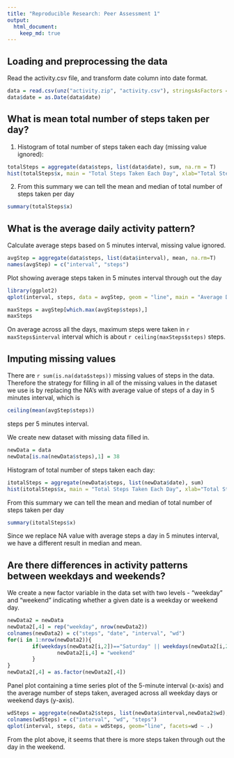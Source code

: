 ```yaml
---
title: "Reproducible Research: Peer Assessment 1"
output: 
  html_document:
    keep_md: true
---
```



## Loading and preprocessing the data
Read the activity.csv file, and transform date column into date format.
```r
data = read.csv(unz("activity.zip", "activity.csv"), stringsAsFactors = F, header = T)
data$date = as.Date(data$date)
```


## What is mean total number of steps taken per day?
1. Histogram of total number of steps taken each day (missing value ignored):
```r
totalSteps = aggregate(data$steps, list(data$date), sum, na.rm = T)
hist(totalSteps$x, main = "Total Steps Taken Each Day", xlab="Total Steps Per Day")
```

2. From this summary we can tell the mean and median of total number of steps taken per day
``` r
summary(totalSteps$x)
```

## What is the average daily activity pattern?
Calculate average steps based on 5 minutes interval, missing value ignored.
``` r
avgStep = aggregate(data$steps, list(data$interval), mean, na.rm=T)
names(avgStep) = c("interval", "steps")
```

Plot showing average steps taken in 5 minutes interval through out the day
``` r
library(ggplot2)
qplot(interval, steps, data = avgStep, geom = "line", main = "Average Daily Activity Pattern")
```

``` r
maxSteps = avgStep[which.max(avgStep$steps),]
maxSteps
```
On average across all the days, maximum steps were taken in `r maxSteps$interval` interval which is about `r ceiling(maxSteps$steps)` steps.

## Imputing missing values
There are `r sum(is.na(data$steps))` missing values of steps in the data. Therefore the strategy for filling in all of the missing values in the dataset we use is by replacing the NA's with average value of steps of a day in 5 minutes interval, which is
```r
ceiling(mean(avgStep$steps))
``` 
steps per 5 minutes interval.

We create new dataset with missing data filled in.
``` r
newData = data
newData[is.na(newData$steps),1] = 38
```

Histogram of total number of steps taken each day:
```r
itotalSteps = aggregate(newData$steps, list(newData$date), sum)
hist(itotalSteps$x, main = "Total Steps Taken Each Day", xlab="Total Steps Per Day")
```

From this summary we can tell the mean and median of total number of steps taken per day
``` r
summary(itotalSteps$x)
```
Since we replace NA value with average steps a day in 5 minutes interval, we have a different result in median and mean.

## Are there differences in activity patterns between weekdays and weekends?
We create a new factor variable in the data set with two levels - "weekday" and "weekend" indicating whether a given date is a weekday or weekend day.
```r
newData2 = newData
newData2[,4] = rep("weekday", nrow(newData2))
colnames(newData2) = c("steps", "date", "interval", "wd")
for(i in 1:nrow(newData2)){
        if(weekdays(newData2[i,2])=="Saturday" || weekdays(newData2[i,2])=="Sunday"){
                newData2[i,4] = "weekend"
        }
}
newData2[,4] = as.factor(newData2[,4])
```

Panel plot containing a time series plot of the 5-minute interval (x-axis) and the average number of steps taken, averaged across all weekday days or weekend days (y-axis).
```r
wdSteps = aggregate(newData2$steps, list(newData$interval,newData2$wd), mean)
colnames(wdSteps) = c("interval", "wd", "steps")
qplot(interval, steps, data = wdSteps, geom="line", facets=wd ~ .)
```

From the plot above, it seems that there is more steps taken through out the day in the weekend.